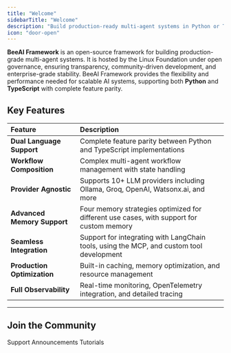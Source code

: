 ```yaml
---
title: "Welcome"
sidebarTitle: "Welcome"
description: "Build production-ready multi-agent systems in Python or TypeScript"
icon: "door-open"
---
```


**BeeAI Framework** is an open-source framework for building production-grade multi-agent systems. It is hosted by the Linux Foundation under open governance, ensuring transparency, community-driven development, and enterprise-grade stability. BeeAI Framework provides the flexibility and performance needed for scalable AI systems, supporting both **Python** and **TypeScript** with complete feature parity.

## Key Features

| **Feature**               | **Description**                              |
| :------------------------ | :---------------------------------------------- |
| **Dual Language Support** | Complete feature parity between Python and TypeScript implementations |
| **Workflow Composition**  | Complex multi-agent workflow management with state handling |
| **Provider Agnostic**     | Supports 10+ LLM providers including Ollama, Groq, OpenAI, Watsonx.ai, and more |
| **Advanced Memory Support** | Four memory strategies optimized for different use cases, with support for custom memory |
| **Seamless Integration**  | Support for integrating with LangChain tools, using the MCP, and custom tool development |
| **Production Optimization** | Built-in caching, memory optimization, and resource management |
| **Full Observability**      | Real-time monitoring, OpenTelemetry integration, and detailed tracing |

---

## Join the Community

<CardGroup cols={3}>
  <Card title="Discord" icon="discord" href="https://discord.gg/NradeA6ZNF">
    Support
  </Card>
  <Card title="Bluesky" icon="bluesky" href="https://bsky.app/profile/beeaiagents.bsky.social">
    Announcements
  </Card>
  <Card title="Youtube" icon="youtube" href="https://youtube.com/@BeeAIAgents">
    Tutorials
  </Card>
</CardGroup>
